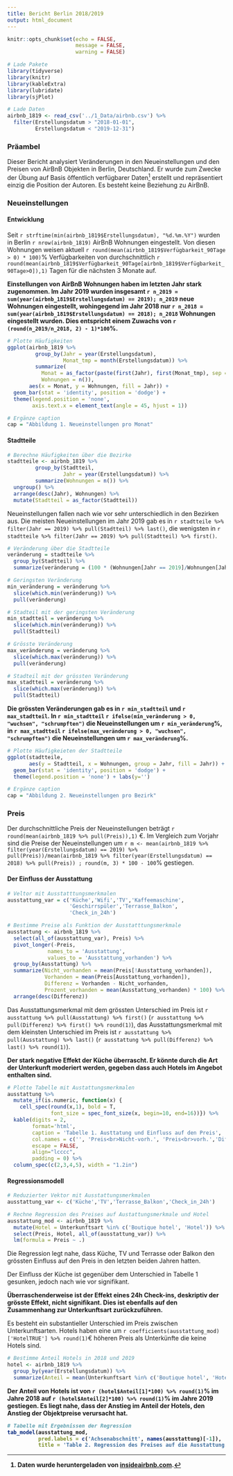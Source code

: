 ```yaml
---
title: Bericht Berlin 2018/2019
output: html_document
---
```


```r
knitr::opts_chunk$set(echo = FALSE, 
                      message = FALSE, 
                      warning = FALSE)

# Lade Pakete
library(tidyverse)
library(knitr)
library(kableExtra)
library(lubridate)
library(sjPlot)

# Lade Daten
airbnb_1819 <- read_csv('../1_Data/airbnb.csv') %>% 
  filter(Erstellungsdatum > "2018-01-01", 
         Erstellungsdatum < "2019-12-31")

```

### Präambel

Dieser Bericht analysiert Veränderungen in den Neueinstellungen und den Preisen von AirBnB Objekten in Berlin, Deutschland. Er wurde zum Zwecke der Übung auf Basis öffentlich verfügbarer Daten^[Daten wurde heruntergeladen von [insideairbnb.com](http://insideairbnb.com/get-the-data.html).] erstellt und repräsentiert einzig die Position der Autoren. Es besteht keine Beziehung zu AirBnB.   

### Neueinstellungen

#### Entwicklung

Seit `r strftime(min(airbnb_1819$Erstellungsdatum), "%d.%m.%Y")` wurden in Berlin `r nrow(airbnb_1819)` AirBnB Wohnungen eingestellt. Von diesen Wohnungen weisen aktuell `r round(mean(airbnb_1819$Verfügbarkeit_90Tage > 0) * 100)`% Verfügbarkeiten von durchschnittlich `r round(mean(airbnb_1819$Verfügbarkeit_90Tage[airbnb_1819$Verfügbarkeit_90Tage>0]),1)` Tagen für die nächsten 3 Monate auf.

**Einstellungen von AirBnB Wohnungen haben im letzten Jahr stark zugenommen. Im Jahr 2019 wurden insgesamt `r n_2019 = sum(year(airbnb_1819$Erstellungsdatum) == 2019); n_2019` neue Wohnungen eingestellt, wohingegend im Jahr 2018 nur `r n_2018 = sum(year(airbnb_1819$Erstellungsdatum) == 2018); n_2018` Wohnungen eingestellt wurden. Dies entspricht einem Zuwachs von `r (round(n_2019/n_2018, 2) - 1)*100`%.**


```r

# Plotte Häufigkeiten
ggplot(airbnb_1819 %>% 
         group_by(Jahr = year(Erstellungsdatum), 
                  Monat_tmp = month(Erstellungsdatum)) %>% 
         summarize(
           Monat = as_factor(paste(first(Jahr), first(Monat_tmp), sep = '-')),
           Wohnungen = n()), 
       aes(x = Monat, y = Wohnungen, fill = Jahr)) + 
  geom_bar(stat = 'identity', position = 'dodge') + 
  theme(legend.position = 'none',
        axis.text.x = element_text(angle = 45, hjust = 1)) 

# Ergänze caption
cap = "Abbildung 1. Neueinstellungen pro Monat"

```

#### Stadtteile

```r
# Berechne Häufigkeiten über die Bezirke
stadtteile <- airbnb_1819 %>% 
         group_by(Stadtteil, 
                  Jahr = year(Erstellungsdatum)) %>% 
         summarize(Wohnungen = n()) %>% 
  ungroup() %>% 
  arrange(desc(Jahr), Wohnungen) %>% 
  mutate(Stadtteil = as_factor(Stadtteil))
```

Neueinstellungen fallen nach wie vor sehr unterschiedlich in den Bezirken aus. Die meisten Neueinstellungen im Jahr 2019 gab es in `r stadtteile %>% filter(Jahr == 2019) %>% pull(Stadtteil) %>% last()`, die wenigsten in `r stadtteile %>% filter(Jahr == 2019) %>% pull(Stadtteil) %>% first()`.   
 
```r
# Veränderung über die Stadtteile
veränderung = stadtteile %>% 
  group_by(Stadtteil) %>% 
  summarize(veränderung = (100 * (Wohnungen[Jahr == 2019]/Wohnungen[Jahr == 2018] - 1)) %>% round(1))

# Geringsten Veränderung
min_veränderung = veränderung %>% 
  slice(which.min(veränderung)) %>% 
  pull(veränderung)

# Stadteil mit der geringsten Veränderung
min_stadtteil = veränderung %>% 
  slice(which.min(veränderung)) %>% 
  pull(Stadtteil)

# Grösste Veränderung
max_veränderung = veränderung %>% 
  slice(which.max(veränderung)) %>% 
  pull(veränderung)

# Stadteil mit der grössten Veränderung
max_stadtteil = veränderung %>% 
  slice(which.max(veränderung)) %>% 
  pull(Stadtteil)
```

**Die grössten Veränderungen gab es in `r min_stadtteil` und `r max_stadtteil`. In `r min_stadtteil` `r ifelse(min_veränderung > 0, "wuchsen", "schrumpften")` die Neueinstellungen um `r min_veränderung`%, in `r max_stadtteil` `r ifelse(max_veränderung > 0, "wuchsen", "schrumpften")` die Neueinstellungen um `r max_veränderung`%.**

```r
# Plotte Häufigkeieten der Stadtteile
ggplot(stadtteile, 
       aes(y = Stadtteil, x = Wohnungen, group = Jahr, fill = Jahr)) + 
  geom_bar(stat = 'identity', position = 'dodge') + 
  theme(legend.position = 'none') + labs(y='')

# Ergänze caption
cap = "Abbildung 2. Neueinstellungen pro Bezirk"
```

### Preis

Der durchschnittliche Preis der Neueinstellungen beträgt `r round(mean(airbnb_1819 %>% pull(Preis)),1)` €. Im Vergleich zum Vorjahr sind die Preise der Neueinstellungen um `r m <- mean(airbnb_1819 %>% filter(year(Erstellungsdatum) == 2019) %>% pull(Preis))/mean(airbnb_1819 %>% filter(year(Erstellungsdatum) == 2018) %>% pull(Preis)) ; round(m, 3) * 100 - 100`% gestiegen.

#### Der Einfluss der Ausstattung

```r
# Veltor mit Ausstatttungsmerkmalen
ausstattung_var = c('Küche','Wifi','TV','Kaffeemaschine',
                    'Geschirrspüler','Terrasse_Balkon',
                    'Check_in_24h')

# Bestimme Preise als Funktion der Ausstatttungsmerkmale
ausstattung <- airbnb_1819 %>% 
  select(all_of(ausstattung_var), Preis) %>%
  pivot_longer(-Preis,
             names_to = 'Ausstattung',
             values_to = 'Ausstattung_vorhanden') %>% 
  group_by(Ausstattung) %>% 
  summarize(Nicht_vorhanden = mean(Preis[!Ausstattung_vorhanden]),
            Vorhanden = mean(Preis[Ausstattung_vorhanden]),
            Differenz = Vorhanden - Nicht_vorhanden, 
            Prozent_vorhanden = mean(Ausstattung_vorhanden) * 100) %>% 
  arrange(desc(Differenz)) 
```
  
Das Ausstattungsmerkmal mit dem grössten Unterschied im Preis ist `r ausstattung %>% pull(Ausstattung) %>% first()` (`r ausstattung %>% pull(Differenz) %>% first() %>% round(1)`), das Ausstattungsmerkmal mit dem kleinsten Unterschied im Preis ist `r ausstattung %>% pull(Ausstattung) %>% last()` (`r ausstattung %>% pull(Differenz) %>% last() %>% round(1)`). 
  
<b>Der stark negative Effekt der Küche überrascht. Er könnte durch die Art der Unterkunft moderiert werden, gegeben dass auch Hotels im Angebot enthalten sind.</b>  
  
```r
# Plotte Tabelle mit Austattungsmerkmalen
ausstattung %>% 
  mutate_if(is.numeric, function(x) {
    cell_spec(round(x,1), bold = T, 
              font_size = spec_font_size(x, begin=10, end=16))}) %>%
  kable(digits = 2,
        format='html', 
        caption = 'Tabelle 1. Austtatung und Einfluss auf den Preis', 
        col.names = c('', 'Preis<br>Nicht-vorh.', 'Preis<br>vorh.','Differenz','Prozent<br>vorh.'),
        escape = FALSE,
        align="lcccc",
        padding = 0) %>% 
  column_spec(c(2,3,4,5), width = "1.2in") 
```

#### Regressionsmodell

```r
# Reduzierter Vektor mit Ausstattungsmerkmalen
ausstattung_var <- c('Küche','TV','Terrasse_Balkon','Check_in_24h')

# Rechne Regression des Preises auf Austattungsmerkmale und Hotel
ausstattung_mod <- airbnb_1819 %>% 
  mutate(Hotel = Unterkunftsart %in% c('Boutique hotel', 'Hotel')) %>% 
  select(Preis, Hotel, all_of(ausstattung_var)) %>% 
  lm(formula = Preis ~ .)
```
  
Die Regression legt nahe, dass Küche, TV und Terrasse oder Balkon den grössten Einfluss auf den Preis in den letzten beiden Jahren hatten. 
  
Der Einfluss der Küche ist gegenüber dem Unterschied in Tabelle 1 gesunken, jedoch nach wie vor signifikant. 
  
<b>Überraschenderweise ist der Effekt eines 24h Check-ins, deskriptiv der grösste Effekt, nicht signifikant. Dies ist ebenfalls auf den Zusammenhang zur Unterkunftsart zurückzuführen.</b>
  
Es besteht ein substantieller Unterschied im Preis zwischen Unterkunftsarten. Hotels haben eine um `r coefficients(ausstattung_mod)['HotelTRUE'] %>% round(1)`€ höheren Preis als Unterkünfte die keine Hotels sind.  
  
```r
# Bestimme Anteil Hotels in 2018 und 2019
hotel <- airbnb_1819 %>% 
  group_by(year(Erstellungsdatum)) %>% 
  summarize(Anteil = mean(Unterkunftsart %in% c('Boutique hotel', 'Hotel'))) 
```

<b>Der Anteil von Hotels ist von `r (hotel$Anteil[1]*100) %>% round(1)`% im Jahre 2018 auf `r (hotel$Anteil[2]*100) %>% round(1)`% im Jahre 2019 gestiegen. Es liegt nahe, dass der Anstieg im Anteil der Hotels, den Anstieg der Objektpreise verursacht hat. 


```r
# Tabelle mit Ergebnissen der Regression
tab_model(ausstattung_mod,
          pred.labels = c('Achsenabschnitt', names(ausstattung)[-1]),
          title = 'Table 2. Regression des Preises auf die Ausstattung.')
```

